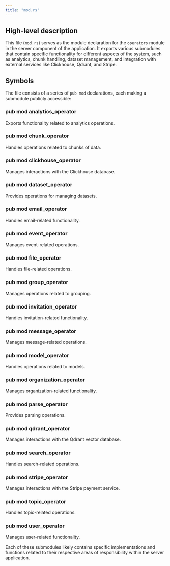 ```yaml
---
title: "mod.rs"
---
```


## High-level description
This file (`mod.rs`) serves as the module declaration for the `operators` module in the server component of the application. It exports various submodules that contain specific functionality for different aspects of the system, such as analytics, chunk handling, dataset management, and integration with external services like Clickhouse, Qdrant, and Stripe.

## Symbols
The file consists of a series of `pub mod` declarations, each making a submodule publicly accessible:

### pub mod analytics_operator
Exports functionality related to analytics operations.

### pub mod chunk_operator
Handles operations related to chunks of data.

### pub mod clickhouse_operator
Manages interactions with the Clickhouse database.

### pub mod dataset_operator
Provides operations for managing datasets.

### pub mod email_operator
Handles email-related functionality.

### pub mod event_operator
Manages event-related operations.

### pub mod file_operator
Handles file-related operations.

### pub mod group_operator
Manages operations related to grouping.

### pub mod invitation_operator
Handles invitation-related functionality.

### pub mod message_operator
Manages message-related operations.

### pub mod model_operator
Handles operations related to models.

### pub mod organization_operator
Manages organization-related functionality.

### pub mod parse_operator
Provides parsing operations.

### pub mod qdrant_operator
Manages interactions with the Qdrant vector database.

### pub mod search_operator
Handles search-related operations.

### pub mod stripe_operator
Manages interactions with the Stripe payment service.

### pub mod topic_operator
Handles topic-related operations.

### pub mod user_operator
Manages user-related functionality.

Each of these submodules likely contains specific implementations and functions related to their respective areas of responsibility within the server application.